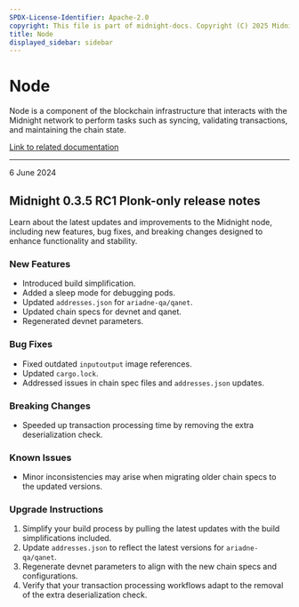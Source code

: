 ```yaml
---
SPDX-License-Identifier: Apache-2.0
copyright: This file is part of midnight-docs. Copyright (C) 2025 Midnight Foundation. Licensed under the Apache License, Version 2.0 (the "License"); You may not use this file except in compliance with the License. You may obtain a copy of the License at http://www.apache.org/licenses/LICENSE-2.0 Unless required by applicable law or agreed to in writing, software distributed under the License is distributed on an "AS IS" BASIS, WITHOUT WARRANTIES OR CONDITIONS OF ANY KIND, either express or implied. See the License for the specific language governing permissions and limitations under the License.
title: Node
displayed_sidebar: sidebar
---
```


# Node

Node is a component of the blockchain infrastructure that interacts with the Midnight network to perform tasks such as syncing, validating transactions, and maintaining the chain state.

[Link to related documentation](../../develop/nodes-and-dapps/node-endpoints)

---

<div 
  style={{
    marginTop: '0',
    fontSize: '1rem',
    fontWeight: 'normal',
    marginBottom: '0.5rem'
  }}
>
  6 June 2024
</div>

## Midnight 0.3.5 RC1 Plonk-only release notes

Learn about the latest updates and improvements to the Midnight node, including new features, bug fixes, and breaking changes designed to enhance functionality and stability.

### New Features

- Introduced build simplification.
- Added a sleep mode for debugging pods.
- Updated `addresses.json` for `ariadne-qa/qanet`.
- Updated chain specs for devnet and qanet.
- Regenerated devnet parameters.

### Bug Fixes

- Fixed outdated `inputoutput` image references.
- Updated `cargo.lock`.
- Addressed issues in chain spec files and `addresses.json` updates.

### Breaking Changes

- Speeded up transaction processing time by removing the extra deserialization check.

### Known Issues

- Minor inconsistencies may arise when migrating older chain specs to the updated versions.

### Upgrade Instructions

1. Simplify your build process by pulling the latest updates with the build simplifications included.
2. Update `addresses.json` to reflect the latest versions for `ariadne-qa/qanet`.
3. Regenerate devnet parameters to align with the new chain specs and configurations.
4. Verify that your transaction processing workflows adapt to the removal of the extra deserialization check.
